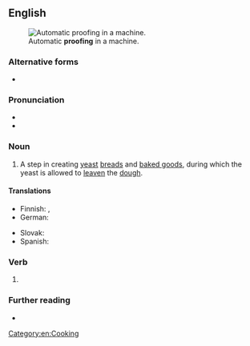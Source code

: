 ==English==
[[File:Home_Bread_Proofer.jpg|thumb|Automatic '''proofing''' in a machine.]]

===Alternative forms===
* {{l|en|proving}}

===Pronunciation===
* {{IPA|en|/ˈpɹuːfɪŋ/}}
* {{rhymes|en|uːfɪŋ}}

===Noun===
{{en-noun|~}}

# A step in creating [[yeast]] [[bread]]s and [[baked goods]], during which the yeast is allowed to [[leaven]] the [[dough]].
#: {{syn|en|blooming}}
#: {{coordinate terms|en|bulk fermentation}}
#: {{hyper|en|fermentation|leavening}}

====Translations====
{{trans-top|step in creating baked goods}}
* Finnish: {{t+|fi|nostattaminen}}, {{t+|fi|nostatus}}
* German: {{t|de|Stückgare|f}}
{{trans-mid}}
* Slovak: {{t|sk|kysnutie}}
* Spanish: {{t+|es|levantamiento|m}}
{{trans-bottom}}

===Verb===
{{head|en|verb form}}

# {{present participle of|en|proof|nocat=1}}

===Further reading===
* {{pedia|proofing (baking technique)}}

[[Category:en:Cooking]]
